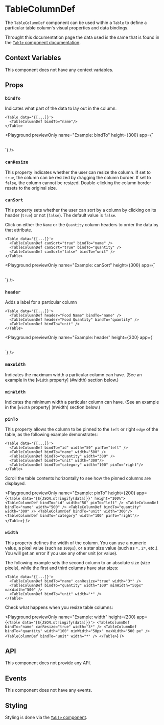 
# TableColumnDef

The `TableColumnDef` component can be used within a `Table` to define a particular table column's 
visual properties and data bindings.

Throught this documentation page the data used is the same that is found in the [`Table` component documentation](./Table.mdx#props).

## Context Variables

This component does not have any context variables.

## Props

### `bindTo`

Indicates what part of the data to lay out in the column.

```ueml copy {3}
<Table data='{[...]}'>
  <TableColumnDef bindTo="name"/>
</Table>
```

<Playground
  previewOnly
  name="Example: bindTo"
  height={300}
  app={`<Table data='{${JSON.stringify(data)}}'>
  <TableColumnDef bindTo="name" />
</Table>`}
/>

### `canResize`

This property indicates whether the user can resize the column. If set to `true`, the column can 
be resized by dragging the column border. If set to `false`, the column cannot be resized. 
Double-clicking the column border resets to the original size.

### `canSort`

This property sets whether the user can sort by a column by clicking on its header (`true`) or not (`false`).
The default value is `false`.

Click on either the `Name` or the `Quantity` column headers to order the data by that attribute.

```ueml copy /canSort/
<Table data='{[...]}'>
  <TableColumnDef canSort="true" bindTo="name" />
  <TableColumnDef canSort="true" bindTo="quantity" />
  <TableColumnDef canSort="false" bindTo="unit" />
</Table>
```

<Playground
  previewOnly
  name="Example: canSort"
  height={300}
  app={`<Table data='{${JSON.stringify(data)}}'>
    <TableColumnDef canSort="true" bindTo="name" />
    <TableColumnDef canSort="true" bindTo="quantity" />
    <TableColumnDef canSort="false" bindTo="unit" />
</Table>`}
/>

### `header`

Adds a label for a particular column

```ueml copy {3-4}
<Table data='{[...]}'>
  <TableColumnDef header="Food Name" bindTo="name" />
  <TableColumnDef header="Food Quantity" bindTo="quantity" />
  <TableColumnDef bindTo="unit" />
</Table>
```

<Playground
  previewOnly
  name="Example: header"
  height={300}
  app={`<Table data='{${JSON.stringify(data)}}'>
    <TableColumnDef header="Food Name" bindTo="name" />
    <TableColumnDef header="Food Quantity" bindTo="quantity" />
    <TableColumnDef bindTo="unit" />
</Table>`}
/>

### `maxWidth`

Indicates the maximum width a particular column can have.  (See an example in the [`width` property]
(#width) section below.)

### `minWidth`

Indicates the minimum width a particular column can have. (See an example in the [`width` property]
(#width) section below.)

### `pinTo`

This property allows the column to be pinned to the `left` or right `edge` of the table, as the following example demonstrates:

```ueml copy {2,6} /pinTo="left"/ /pinTo="right"/
<Table data='{[...]}'>
  <TableColumnDef bindTo="id" width="50" pinTo="left" />
  <TableColumnDef bindTo="name" width="500" />
  <TableColumnDef bindTo="quantity" width="300" />
  <TableColumnDef bindTo="unit" width="300"/>
  <TableColumnDef bindTo="category" width="100" pinTo="right"/>
</Table>
```
Scroll the table contents horizontally to see how the pinned columns are displayed.

<Playground
  previewOnly
  name="Example: pinTo"
  height={200}
  app={`
    <Table data='{${JSON.stringify(data)}}' height="100%">
      <TableColumnDef bindTo="id" width="50" pinTo="left" />
      <TableColumnDef bindTo="name" width="500" />
      <TableColumnDef bindTo="quantity" width="300" />
      <TableColumnDef bindTo="unit" width="300"/>
      <TableColumnDef bindTo="category" width="100" pinTo="right"/>
    </Table>
  `}
/>

### `width`

This property defines the width of the column. You can use a numeric value, a pixel value (such as `100px`), or a star size value (such as `*,` `2*`, etc.). You will get an error if you use any other unit (or value).

The following example sets the second column to an absolute size (size pixels), while the first and third columns have star sizes:

```ueml copy {3}
<Table data='{[...]}'>
  <TableColumnDef bindTo="name" canResize="true" width="3*" />
  <TableColumnDef bindTo="quantity" width="100" minWidth="50px" maxWidth="500" />
  <TableColumnDef bindTo="unit" width="*" />
</Table>
```

Check what happens when you resize table columns:

<Playground
  previewOnly
  name="Example: width"
  height={200}
  app={`
    <Table data='{${JSON.stringify(data)}}'>
      <TableColumnDef bindTo="name" canResize="true" width="3*" />
      <TableColumnDef bindTo="quantity" width="100" minWidth="50px" maxWidth="500 px" />
      <TableColumnDef bindTo="unit" width="*" />
    </Table>
  `}
/>

## API

This component does not provide any API.

## Events

This component does not have any events.

## Styling

Styling is done via the [`Table` component](./Table.mdx).
